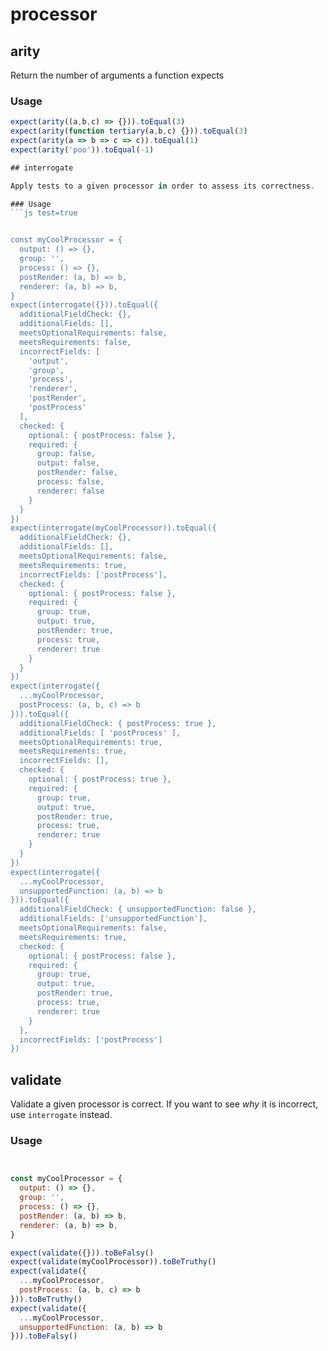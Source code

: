# processor



## arity

Return the number of arguments a function expects

### Usage
```js test=true
expect(arity((a,b,c) => {})).toEqual(3)
expect(arity(function tertiary(a,b,c) {})).toEqual(3)
expect(arity(a => b => c => c)).toEqual(1)
expect(arity('poo')).toEqual(-1)

## interrogate

Apply tests to a given processor in order to assess its correctness.

### Usage
```js test=true


const myCoolProcessor = {
  output: () => {},
  group: '',
  process: () => {},
  postRender: (a, b) => b,
  renderer: (a, b) => b,
}
expect(interrogate({})).toEqual({
  additionalFieldCheck: {},
  additionalFields: [],
  meetsOptionalRequirements: false,
  meetsRequirements: false,
  incorrectFields: [
    'output',
    'group',
    'process',
    'renderer',
    'postRender',
    'postProcess'
  ],
  checked: {
    optional: { postProcess: false },
    required: {
      group: false,
      output: false,
      postRender: false,
      process: false,
      renderer: false
    }
  }
})
expect(interrogate(myCoolProcessor)).toEqual({
  additionalFieldCheck: {},
  additionalFields: [],
  meetsOptionalRequirements: false,
  meetsRequirements: true,
  incorrectFields: ['postProcess'],
  checked: {
    optional: { postProcess: false },
    required: {
      group: true,
      output: true,
      postRender: true,
      process: true,
      renderer: true
    }
  }
})
expect(interrogate({
  ...myCoolProcessor,
  postProcess: (a, b, c) => b
})).toEqual({
  additionalFieldCheck: { postProcess: true },
  additionalFields: [ 'postProcess' ],
  meetsOptionalRequirements: true,
  meetsRequirements: true,
  incorrectFields: [],
  checked: {
    optional: { postProcess: true },
    required: {
      group: true,
      output: true,
      postRender: true,
      process: true,
      renderer: true
    }
  }
})
expect(interrogate({
  ...myCoolProcessor,
  unsupportedFunction: (a, b) => b
})).toEqual({
  additionalFieldCheck: { unsupportedFunction: false },
  additionalFields: ['unsupportedFunction'],
  meetsOptionalRequirements: false,
  meetsRequirements: true,
  checked: {
    optional: { postProcess: false },
    required: {
      group: true,
      output: true,
      postRender: true,
      process: true,
      renderer: true
    }
  },
  incorrectFields: ['postProcess']
})
```

## validate

Validate a given processor is correct.
If you want to see _why_ it is incorrect, use `interrogate` instead.

### Usage
```js test=true


const myCoolProcessor = {
  output: () => {},
  group: '',
  process: () => {},
  postRender: (a, b) => b,
  renderer: (a, b) => b,
}

expect(validate({})).toBeFalsy()
expect(validate(myCoolProcessor)).toBeTruthy()
expect(validate({
  ...myCoolProcessor,
  postProcess: (a, b, c) => b
})).toBeTruthy()
expect(validate({
  ...myCoolProcessor,
  unsupportedFunction: (a, b) => b
})).toBeFalsy()
```